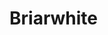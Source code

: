 
# Briarwhite

<ProjectDetails
  region="Crownlands"
  house=""
  type="Holdfast"
  status="Not Started"
  warp="/warp briarwhite"
  projectLead=""
  dateStarted="Invalid Date"
  dateCompleted="Invalid Date"
/>

